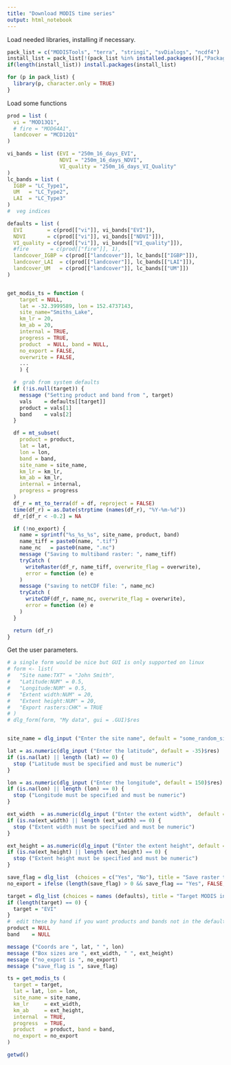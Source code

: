 ```yaml
---
title: "Download MODIS time series"
output: html_notebook
---
```


Load needed libraries, installing if necessary.


```r

pack_list = c("MODISTools", "terra", "stringi", "svDialogs", "ncdf4")
install_list = pack_list[!(pack_list %in% installed.packages()[,"Package"])]
if(length(install_list)) install.packages(install_list)

for (p in pack_list) {
  library(p, character.only = TRUE)
}


```

Load some functions

```r

prod = list (
  vi = "MOD13Q1",
  # fire = "MOD64A1",
  landcover = "MCD12Q1"
)

vi_bands = list (EVI = "250m_16_days_EVI",
                 NDVI = "250m_16_days_NDVI",
                 VI_quality = "250m_16_days_VI_Quality"
)
lc_bands = list (
  IGBP = "LC_Type1",
  UM   = "LC_Type2",
  LAI  = "LC_Type3"
)
#  veg indices

defaults = list (
  EVI        = c(prod[["vi"]], vi_bands["EVI"]),
  NDVI       = c(prod[["vi"]], vi_bands[["NDVI"]]),
  VI_quality = c(prod[["vi"]], vi_bands[["VI_quality"]]),
  #fire       = c(prod[["fire"]], 1),
  landcover_IGBP = c(prod[["landcover"]], lc_bands[["IGBP"]]),
  landcover_LAI  = c(prod[["landcover"]], lc_bands[["LAI"]]),
  landcover_UM   = c(prod[["landcover"]], lc_bands[["UM"]])
)


get_modis_ts = function (
    target = NULL,
    lat = -32.3999589, lon = 152.4737143,
    site_name="Smiths_Lake",
    km_lr = 20,
    km_ab = 20,
    internal = TRUE,
    progress = TRUE,
    product  = NULL, band = NULL,
    no_export = FALSE,
    overwrite = FALSE,
    ...
    ) {

  #  grab from system defaults
  if (!is.null(target)) {
    message ("Setting product and band from ", target)
    vals    = defaults[[target]]
    product = vals[1]
    band    = vals[2]
  }

  df = mt_subset(
    product = product,
    lat = lat,
    lon = lon,
    band = band,
    site_name = site_name,
    km_lr = km_lr,
    km_ab = km_lr,
    internal = internal,
    progress = progress
  )
  df_r = mt_to_terra(df = df, reproject = FALSE)
  time(df_r) = as.Date(strptime (names(df_r), "%Y-%m-%d"))
  df_r[df_r < -0.2] = NA

  if (!no_export) {
    name = sprintf("%s_%s_%s", site_name, product, band)
    name_tiff = paste0(name, ".tif")
    name_nc   = paste0(name, ".nc")
    message ("Saving to multiband raster: ", name_tiff)
    tryCatch (
      writeRaster(df_r, name_tiff, overwrite_flag = overwrite),
      error = function (e) e
    )
    message ("saving to netCDF file: ", name_nc)
    tryCatch (
      writeCDF(df_r, name_nc, overwrite_flag = overwrite),
      error = function (e) e
    )
  }

  return (df_r)
}

```

Get the user parameters.

```r
# a single form would be nice but GUI is only supported on linux
# form <- list(
#   "Site name:TXT" = "John Smith",
#   "Latitude:NUM" = 0.5,
#   "Longitude:NUM" = 0.5,
#   "Extent width:NUM" = 20,
#   "Extent height:NUM" = 20,
#   "Export rasters:CHK" = TRUE
# )
# dlg_form(form, "My data", gui = .GUI)$res


site_name = dlg_input ("Enter the site name", default = "some_random_site")$res

lat = as.numeric(dlg_input ("Enter the latitude", default = -35)$res)
if (is.na(lat) || length (lat) == 0) {
  stop ("Latitude must be specified and must be numeric")
}

lon = as.numeric(dlg_input ("Enter the longitude", default = 150)$res)
if (is.na(lon) || length (lon) == 0) {
  stop ("Longitude must be specified and must be numeric")
}

ext_width  = as.numeric(dlg_input ("Enter the extent width",  default = 20)$res)
if (is.na(ext_width) || length (ext_width) == 0) {
  stop ("Extent width must be specified and must be numeric")
}

ext_height = as.numeric(dlg_input ("Enter the extent height", default = 20)$res)
if (is.na(ext_height) || length (ext_height) == 0) {
  stop ("Extent height must be specified and must be numeric")
}

save_flag = dlg_list  (choices = c("Yes", "No"), title = "Save raster to files?")$res
no_export = ifelse (length(save_flag) > 0 && save_flag == "Yes", FALSE, TRUE)

target = dlg_list (choices = names (defaults), title = "Target MODIS index")$res
if (length(target) == 0) {
  target = "EVI"
}
#  edit these by hand if you want products and bands not in the defaults
product = NULL
band    = NULL

message ("Coords are ", lat, " ", lon)
message ("Box sizes are ", ext_width, " ", ext_height)
message ("no_export is ", no_export)
message ("save_flag is ", save_flag)

ts = get_modis_ts (
  target = target,
  lat = lat, lon = lon,
  site_name = site_name,
  km_lr     = ext_width,
  km_ab     = ext_height,
  internal  = TRUE,
  progress  = TRUE,
  product   = product, band = band,
  no_export = no_export
)

getwd()

```
